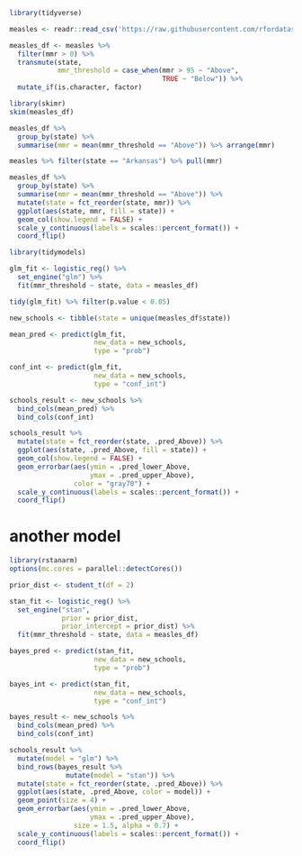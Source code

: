 ```r
library(tidyverse)

measles <- readr::read_csv('https://raw.githubusercontent.com/rfordatascience/tidytuesday/master/data/2020/2020-02-25/measles.csv')

measles_df <- measles %>% 
  filter(mmr > 0) %>% 
  transmute(state,
            mmr_threshold = case_when(mmr > 95 ~ "Above",
                                      TRUE ~ "Below")) %>% 
  mutate_if(is.character, factor)
```

```r
library(skimr)
skim(measles_df)
```

```r
measles_df %>% 
  group_by(state) %>% 
  summarise(mmr = mean(mmr_threshold == "Above")) %>% arrange(mmr)

measles %>% filter(state == "Arkansas") %>% pull(mmr)

measles_df %>% 
  group_by(state) %>% 
  summarise(mmr = mean(mmr_threshold == "Above")) %>% 
  mutate(state = fct_reorder(state, mmr)) %>% 
  ggplot(aes(state, mmr, fill = state)) +
  geom_col(show.legend = FALSE) +
  scale_y_continuous(labels = scales::percent_format()) +
  coord_flip()
```

```r
library(tidymodels)

glm_fit <- logistic_reg() %>% 
  set_engine("glm") %>% 
  fit(mmr_threshold ~ state, data = measles_df)

tidy(glm_fit) %>% filter(p.value < 0.05)
```

```r
new_schools <- tibble(state = unique(measles_df$state))

mean_pred <- predict(glm_fit,
                     new_data = new_schools,
                     type = "prob")

conf_int <- predict(glm_fit,
                     new_data = new_schools,
                     type = "conf_int")

schools_result <- new_schools %>% 
  bind_cols(mean_pred) %>% 
  bind_cols(conf_int)
```

```r
schools_result %>% 
  mutate(state = fct_reorder(state, .pred_Above)) %>% 
  ggplot(aes(state, .pred_Above, fill = state)) +
  geom_col(show.legend = FALSE) +
  geom_errorbar(aes(ymin = .pred_lower_Above,
                    ymax = .pred_upper_Above),
                color = "gray70") +
  scale_y_continuous(labels = scales::percent_format()) +
  coord_flip()
```
# another model
```r
library(rstanarm)
options(mc.cores = parallel::detectCores())

prior_dist <- student_t(df = 2)

stan_fit <- logistic_reg() %>% 
  set_engine("stan",
             prior = prior_dist,
             prior_intercept = prior_dist) %>% 
  fit(mmr_threshold ~ state, data = measles_df)

```

```r
bayes_pred <- predict(stan_fit,
                     new_data = new_schools,
                     type = "prob")

bayes_int <- predict(stan_fit,
                     new_data = new_schools,
                     type = "conf_int")

bayes_result <- new_schools %>% 
  bind_cols(mean_pred) %>% 
  bind_cols(conf_int)
```

```r
schools_result %>% 
  mutate(model = "glm") %>% 
  bind_rows(bayes_result %>% 
              mutate(model = "stan")) %>% 
  mutate(state = fct_reorder(state, .pred_Above)) %>% 
  ggplot(aes(state, .pred_Above, color = model)) +
  geom_point(size = 4) +
  geom_errorbar(aes(ymin = .pred_lower_Above,
                    ymax = .pred_upper_Above),
                size = 1.5, alpha = 0.7) +
  scale_y_continuous(labels = scales::percent_format()) +
  coord_flip()
```























